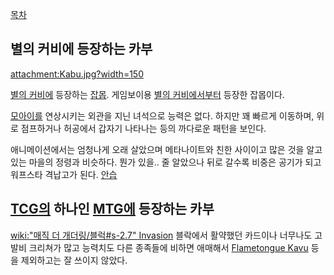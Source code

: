 [[목차]]
== 별의 커비에 등장하는 카부 ==
attachment:Kabu.jpg?width=150

[[별의 커비]]에 등장하는 [[잡몹]]. 게임보이용 [[별의 커비]]에서부터 등장한 잡몹이다.

[[모아이]]를 연상시키는 외관을 지닌 녀석으로 능력은 없다. 하지만 꽤 빠르게 이동하며, 위로 점프하거나 허공에서 갑자기 나타나는 등의 까다로운 패턴을 보인다.

애니메이션에서는 엄청나게 오래 살았으며 메타나이트와 친한 사이이고 많은 것을 알고 있는 마을의 정령과 비슷하다. 뭔가 있을.. 줄 알았으나 뒤로 갈수록 비중은 공기가 되고 워프스타 격납고가 된다. [[안습]]

== [[TCG]]의 하나인 [[MTG]]에 등장하는 카부 ==
[[wiki:"매직 더 개더링/블럭#s-2.7" Invasion]] 블락에서 활약했던 카드이나 너무나도 고발비 크리쳐가 많고 능력치도 다른 종족들에 비하면 애매해서 [[Flametongue Kavu]] 등을 제외하고는 잘 쓰이지 않았다.

